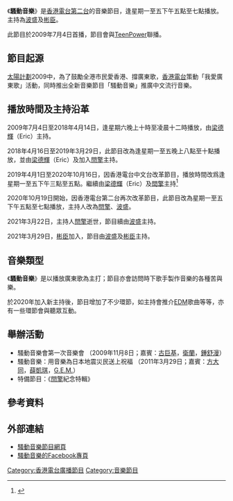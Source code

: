 {{Not|騷靈音樂}}
{{電台節目信息框
|show_name          = 騷動音樂
|image              = 
|imagesize          = 
|caption            = 
|slogan             = 
|other_names        = 
|format             = 
|runtime            = 120分鐘（連廣告、新聞報導）
|country            = {{HKG}}
|language           = [[粵語|粵語]]
|home_station       = [[香港電台第二台|香港電台第二台]]
|syndicates         = 
|television         = 
|presenter          = [[丘國盛|波盛]]、[[彭嘉彬|彬臣]]
|starring           = 
|announcer          = 
|creator            = 
|writer             = 
|director           = 
|senior_editor      = 
|editor             = 
|producer           = Carman
|exec_producer      = 
|narrated           = 
|rec_location       = [[香港電台|香港電台]]
|first_aired        = 2009年7月4日
|last_aired         = 
|time_to            = 
|time_from_2        = 星期一至五下午5點 
|time_to_2          = 7點
|time_from_3        = 
|time_to_3          = 
|repeat_date_start  = 
|repeat_date_last   = 
|repeat_time_from_1 = 
|repeat_time_to_1   = 
|repeat_time_from_2 = 
|repeat_time_to_2   = 
|repeat_time_from_3 = 
|repeat_time_to_3   = 
|num_series         = 
|num_episodes       = 
|audio_format       = [[立體聲|立體聲]]
|opentheme          = 
|othertheme         = 
|endtheme           = 
|website            = [https://www.rthk.hk/radio/radio2/programme/musicinaction]
|podcast            = 
}}

《'''騷動音樂'''》是[[香港電台第二台|香港電台第二台]]的音樂節目，逢星期一至五下午五點至七點播放。主持為[[丘國盛|波盛]]及[[彭嘉彬|彬臣]]。

此節目於2009年7月4日首播，節目會與[[TeenPower|TeenPower]]聯播。

==節目起源==
[[太陽計劃|太陽計劃]]2009中，為了鼓勵全港市民愛香港、撐廣東歌，[[香港電台|香港電台]]策動「我愛廣東歌」活動，同時推出全新音樂節目「騷動音樂」推廣中文流行音樂。

==播放時間及主持沿革==
2009年7月4日至2018年4月14日，逢星期六晚上十時至凌晨十二時播放，由[[梁德輝|梁德輝]]（Eric）主持。

2018年4月16日至2019年3月29日，此節目改為逢星期一至五晚上八點至十點播放，並由[[梁德輝|梁德輝]]（Eric）及加入[[閆擎|閆擎]]主持。

2019年4月1日至2020年10月16日，因香港電台中文台改革節目，播放時間改爲逢星期一至五下午三點至五點。繼續由[[梁德輝|梁德輝]]（Eric）及[[閆擎|閆擎]]主持<ref>{{Cite web |url=https://www.rthk.hk/assets/rthk/files/radio2/sub_zoom/R2_Programme%20Chart_April%202019_FINAL.pdf |title=存档副本 |access-date=2019-03-07 |archive-url=https://web.archive.org/web/20190308002959/https://www.rthk.hk/assets/rthk/files/radio2/sub_zoom/R2_Programme%20Chart_April%202019_FINAL.pdf |archive-date=2019-03-08 |dead-url=yes }}</ref>

2020年10月19日開始，因香港電台第二台再次改革節目，此節目改為星期一至五下午五點至七點播放，主持人改為[[閆擎|閆擎]]、[[丘國盛|波盛]]。

2021年3月22日，主持人[[閆擎|閆擎]]逝世，節目續由[[丘國盛|波盛]]主持。

2021年3月29日，[[彭嘉彬|彬臣]]加入，節目由[[丘國盛|波盛]]及[[彭嘉彬|彬臣]]主持。

==音樂類型==
《'''騷動音樂'''》是以播放廣東歌為主打；節目亦會訪問時下歌手製作音樂的各種苦與樂。

於2020年加入新主持後，節目增加了不少環節，如主持會推介[[電子舞曲|EDM]]歌曲等等，亦有一些環節會與聽眾互動。

==舉辦活動==
*騷動音樂會第一次音樂會 （2009年11月8日；嘉賓：[[古巨基|古巨基]]，[[衛蘭|衛蘭]]，[[鍾舒漫|鍾舒漫]]）
*騷動音樂：用音樂為日本地震災民送上祝福 （2011年3月29日；嘉賓：[[方大同|方大同]]，[[薛凱琪|薛凱琪]]，[[G.E.M.|G.E.M.]]）
*特備節目：《[[閆擎|閆擎]]紀念特輯》

==參考資料==
{{reflist}}

==外部連結==
*[https://www.rthk.hk/radio/radio2/programme/musicinaction 騷動音樂節目網頁]
*[https://www.facebook.com/r2musicnation/ 騷動音樂的Facebook專頁]

{{start box}}
{{Prog-before|[[三五成群_(香港電台節目)|三五成群]]}}
{{s-title|[[香港電台第二台|香港電台第二台節目]]|星期一至星期五下午5時至7時}}
{{Prog-after|[[Albert_Au_區瑞強|Albert Au 區瑞強]]}}
{{end box}}

[[Category:香港電台廣播節目|Category:香港電台廣播節目]]
[[Category:音樂節目|Category:音樂節目]]